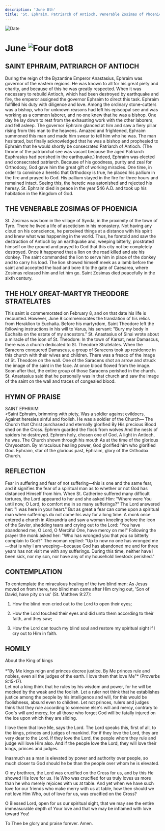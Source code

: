 ```yaml
---
description: 'June 8th'
title: 'St. Ephraim, Patriarch of Antioch, Venerable Zosimas of Phoenicia, Holy Great-Martyr Theodore Stratelates'
---
```


<RunningHead />
<Image src="/title-imprint.png" height={68} width={50} alt="Date" className="title-imprint"/>

# <div id="date">June <Image className="four-dot" src="/four-dot.png" height={15} width={15} alt="Four dot" />8</div>

## SAINT EPHRAIM, PATRIARCH OF ANTIOCH

During the reign of the Byzantine Emperor Anastasius, Ephraim was governor of the eastern regions. He was known to all for his great piety and charity, and because of this he was greatly respected. When it was necessary to rebuild Antioch, which had been destroyed by earthquake and fire, the emperor assigned the governor Ephraim to direct this task. Ephraim fulfilled his duty with diligence and love. Among the ordinary stone-cutters was a bishop, who for unknown reasons had left his episcopal see and was working as a common laborer, and no one knew that he was a bishop. One day he lay down to rest from the exhausting work with the other laborers, and fell asleep. The governor Ephraim glanced at him and saw a fiery pillar rising from this man to the heavens. Amazed and frightened, Ephraim summoned this man and made him swear to tell him who he was. The man hesitated, but finally acknowledged that he was a bishop and prophesied to Ephraim that he would shortly be consecrated Patriarch of Antioch. (The throne of the patriarchal see was vacant because the aged Patriarch Euphrasius had perished in the earthquake.) Indeed, Ephraim was elected and consecrated patriarch. Because of his goodness, purity and zeal for Orthodoxy, God gave him the great gift of working miracles. One time, in order to convince a heretic that Orthodoxy is true, he placed his pallium in the fire and prayed to God. His pallium stayed in the fire for three hours and remained intact. Seeing this, the heretic was astonished and rejected his heresy. St. Ephraim died in peace in the year 546 A.D. and took up his habitation in the Kingdom of God.

## THE VENERABLE ZOSIMAS OF PHOENICIA

St. Zosimas was bom in the village of Synda, in the proximity of the town of Tyre. There he lived a life of asceticism in his monastery. Not having any cloud on his conscience, he perceived things at a distance with his spirit and knew what was happening in the world. Thus, he foretold and saw the destruction of Antioch by an earthquake and, weeping bitterly, prostrated himself on the ground and prayed to God that this city not be completely destroyed. Once it happened that a lion on the road killed and ate his donkey. The saint commanded the lion to serve him in place of the donkey and to carry his load. The lion showed himself meek as a lamb before the saint and accepted the load and bore it to the gate of Caesarea, where Zosimas released him and let him go. Saint Zosimas died peacefully in the sixth century.

## THE HOLY GREAT-MARTYR THEODORE STRATELATES

This saint is commemorated on February 8, and on that date his life is recounted. However, June 8 commemorates the translation of his relics from Heraklion to Euchaita. Before his martyrdom, Saint Theodore left the following instructions in his will to Varus, his servant: "Bury my body in Euchaita on the estate of my ancestors." St. Anastasius of Sinai wrote about a miracle of the icon of St. Theodore: In the town of Karsat, near Damascus, there was a church dedicated to St. Theodore Stratelates. When the Saracens conquered Damascus, a group of Saracens took up residence in this church with their wives and children. There was a fresco of the image of St. Theodore on the wall. One of the Saracens shot an arrow and struck the image of the saint in the face. At once blood flowed from the image. Soon after that, the entire group of those Saracens perished in the church. St. Anastasius said that he personally was in that church and saw the image of the saint on the wall and traces of congealed blood.


## HYMN OF PRAISE
<div style={{textAlign:'center', color:'crimson', fontWeight:'bold'}}>
SAINT EPHRAIM
</div>
>Saint Ephraim, brimming with piety,  
Was a soldier against evildoers,  
Against heresies sinful and foolish.  
He was a soldier of the Church—  
The Church that Christ purchased and eternally glorified  
By His precious Blood shed on the Cross.  
Ephrem guarded the flock from wolves  
And the nests of spiders he destroyed.  
Ephrem holy, chosen one of God,  
A light in Antioch, he was.  
The Church shown through his mouth  
As at the time of the glorious Chrysostom.  
By miraculous healing power,  
God glorified him who glorified God.  
Ephraim, star of the glorious past,  
Ephraim, glory of the Orthodox Church.  


## REFLECTION

Fear in suffering and fear of not suffering—this is one and the same fear, and it signifies the fear of a spiritual man as to whether or not God has distanced Himself from him. When St. Catherine suffered many difficult tortures, the Lord appeared to her and she asked Him: "Where were You until now, O Lord, to comfort me in so many sufferings?" The Lord answered her: "I was here in your heart." But as great a fear can come upon a spiritual man when sufferings do not come his way for a long time. A monk once entered a church in Alexandria and saw a woman kneeling before the icon of the Savior, shedding tears and crying out to the Lord: "You have abandoned me, O Lord, O Merciful One, have mercy on me!" Following the prayer the monk asked her: "Who has wronged you that you so bitterly complain to God?" The woman replied: "Up to now no one has wronged me—that is why I am weeping—because God has abandoned me and for three years has not visit me with any sufferings. During this time, neither have I been sick, nor my son, nor have any of my household livestock perished."


## CONTEMPLATION

To contemplate the miraculous healing of the two blind men: As Jesus moved on from there, two blind men came after Him crying out, 'Son of David, have pity on us' (St. Matthew 9:27):

1. How the blind men cried out to the Lord to open their eyes;

2. How the Lord touched their eyes and did unto them according to their faith, and they saw;

3. How the Lord can touch my blind soul and restore my spiritual sight if I cry out to Him in faith.


## HOMILY
<div style={{textAlign:'center', color:'crimson', fontWeight:'bold'}}>
About the King of kings
</div>
<br />
<div style={{textAlign:'right'}}>
*"By Me kings reign and princes decree justice. By Me princes rule and nobles, even all the judges of the earth. I love them that love Me"* (Proverbs 8:15-17).
</div>
Let not a king think that he rules by his wisdom and power, for he will be mocked by the weak and the foolish. Let a ruler not think that he establishes justice among the people by his intelligence and will, for this would be foolishness, absurd even to children. Let not princes, rulers and judges think that they rule according to someone else's will and mercy, contrary to God's will and mercy, for all those who forget God will be fatally injured on the ice upon which they are sliding.

I love them that love Me, says the Lord. The Lord speaks this, first of all, to the kings, princes and judges of mankind. For if they love the Lord, they are very dear to the Lord. If they love the Lord, the people whom they rule and judge will love Him also. And if the people love the Lord, they will love their kings, princes and judges.

Inasmuch as a man is elevated by power and authority over people, so much closer to God should he be than the people over whom he is elevated.

O my brethren, the Lord was crucified on the Cross for us, and by this He showed His love for us. He Who was crucified for us truly loves us more than he who merely rejoices with us at table. And yet when we have such love for our friends who make merry with us at table, how then should we not love Him Who, out of love for us, was crucified on the Cross?

O Blessed Lord, open for us our spiritual sight, that we may see the entire immeasurable depth of Your love and that we may be inflamed with love toward You!

To Thee be glory and praise forever. Amen.